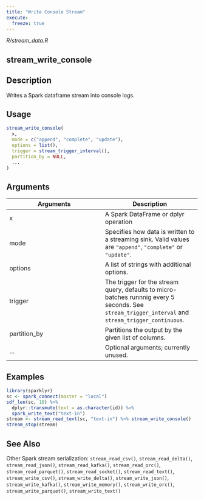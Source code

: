 ```yaml
---
title: "Write Console Stream"
execute:
  freeze: true
---
```


*R/stream_data.R*

## stream_write_console

## Description
Writes a Spark dataframe stream into console logs. 


## Usage
```r
stream_write_console( 
  x, 
  mode = c("append", "complete", "update"), 
  options = list(), 
  trigger = stream_trigger_interval(), 
  partition_by = NULL, 
  ... 
) 
```

## Arguments
|Arguments|Description|
|---|---|
| x | A Spark DataFrame or dplyr operation |
| mode | Specifies how data is written to a streaming sink. Valid values are `"append"`, `"complete"` or `"update"`. |
| options | A list of strings with additional options. |
| trigger | The trigger for the stream query, defaults to micro-batches runnnig every 5 seconds. See `stream_trigger_interval` and `stream_trigger_continuous`. |
| partition_by | Partitions the output by the given list of columns. |
| ... | Optional arguments; currently unused. |





## Examples
```r
library(sparklyr)
sc <- spark_connect(master = "local") 
sdf_len(sc, 10) %>% 
  dplyr::transmute(text = as.character(id)) %>% 
  spark_write_text("text-in") 
stream <- stream_read_text(sc, "text-in") %>% stream_write_console() 
stream_stop(stream) 
```

## See Also
Other Spark stream serialization:  `stream_read_csv()`, `stream_read_delta()`, `stream_read_json()`, `stream_read_kafka()`, `stream_read_orc()`, `stream_read_parquet()`, `stream_read_socket()`, `stream_read_text()`, `stream_write_csv()`, `stream_write_delta()`, `stream_write_json()`, `stream_write_kafka()`, `stream_write_memory()`, `stream_write_orc()`, `stream_write_parquet()`, `stream_write_text()`

